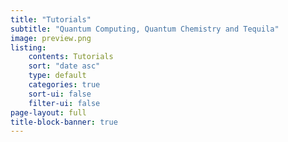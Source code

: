 ```yaml
---
title: "Tutorials"
subtitle: "Quantum Computing, Quantum Chemistry and Tequila"
image: preview.png
listing:
    contents: Tutorials
    sort: "date asc"
    type: default
    categories: true
    sort-ui: false
    filter-ui: false
page-layout: full
title-block-banner: true
---
```

